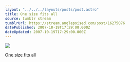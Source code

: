 ```yaml
---
layout: "../../../layouts/posts/post.astro"
title: One size fits all
source: tumblr stream
tumblrUrl: https://stream.anglepoised.com/post/16275076
datePublished: 2007-10-19T17:29:00.000Z
dateUpdated: 2007-10-19T17:29:00.000Z
---
```


![](/images/notes/16275076.jpg)

[One size fits all](http://www.com-pa-ny.com/shop/salakauppa/partanenpage.html)
